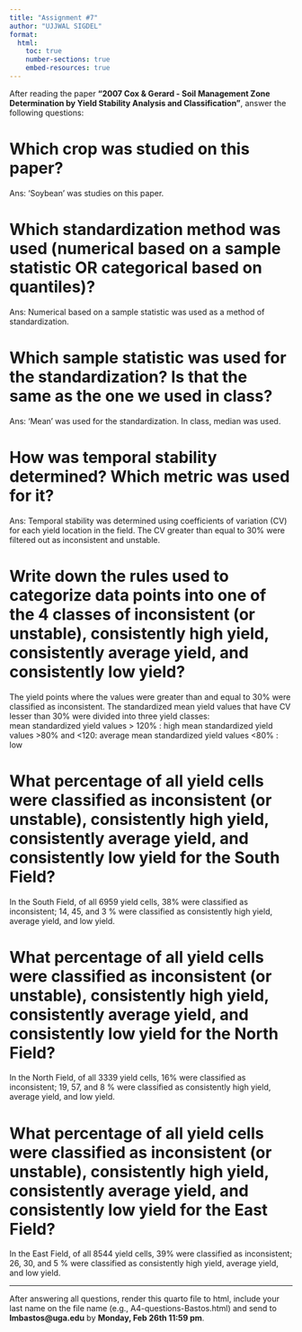 ```yaml
---
title: "Assignment #7"
author: "UJJWAL SIGDEL"
format:
  html:
    toc: true
    number-sections: true
    embed-resources: true
---
```


After reading the paper **"2007 Cox & Gerard - Soil Management Zone Determination by Yield Stability Analysis and Classification"**, answer the following questions:  

# Which crop was studied on this paper?  
Ans: 'Soybean' was studies on this paper. 

# Which standardization method was used (numerical based on a sample statistic OR categorical based on quantiles)?  
Ans: Numerical based on a sample statistic was used as a method of standardization.

# Which sample statistic was used for the standardization? Is that the same as the one we used in class?  
Ans: 'Mean' was used for the standardization. In class, median was used. 

# How was temporal stability determined? Which metric was used for it?
Ans: Temporal stability was determined using coefficients of variation (CV) for each yield location in the field. The CV greater than equal to 30% were filtered out as inconsistent and unstable.

# Write down the rules used to categorize data points into one of the 4 classes of inconsistent (or unstable), consistently high yield, consistently average yield, and consistently low yield? 
The yield points where the values were greater than and equal to 30% were classified as inconsistent. The standardized mean yield values that have CV lesser than 30% were divided into three yield classes:  
mean standardized yield values > 120% : high
mean standardized yield values >80% and <120: average
mean standardized yield values <80% : low

# What percentage of all yield cells were classified as inconsistent (or unstable), consistently high yield, consistently average yield, and consistently low yield for the South Field?
In the South Field, of all 6959 yield cells, 38% were classified as inconsistent; 14, 45, and 3 % were classified as consistently high yield, average yield, and low yield. 

# What percentage of all yield cells were classified as inconsistent (or unstable), consistently high yield, consistently average yield, and consistently low yield for the North Field?
In the North Field, of all 3339 yield cells, 16% were classified as inconsistent; 19, 57, and 8 % were classified as consistently high yield, average yield, and low yield. 

# What percentage of all yield cells were classified as inconsistent (or unstable), consistently high yield, consistently average yield, and consistently low yield for the East Field?
In the East Field, of all 8544 yield cells, 39% were classified as inconsistent; 26, 30, and 5 % were classified as consistently high yield, average yield, and low yield. 

---

After answering all questions, render this quarto file to html, include your last name on the file name (e.g., A4-questions-Bastos.html) and send to **lmbastos@uga.edu** by **Monday, Feb 26th 11:59 pm**.  






